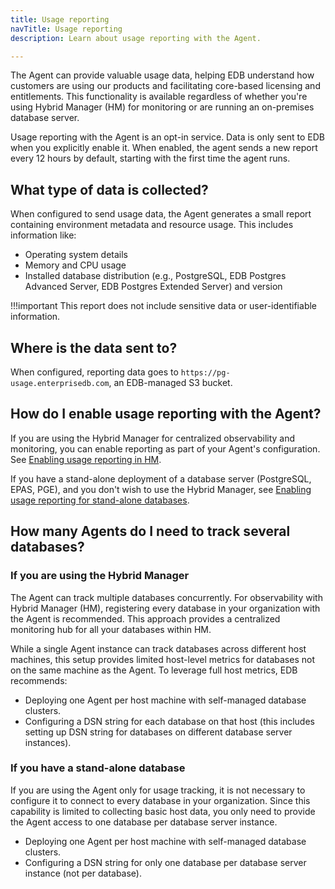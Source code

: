 ```yaml
---
title: Usage reporting
navTitle: Usage reporting
description: Learn about usage reporting with the Agent.

---
```


The Agent can provide valuable usage data, helping EDB understand how customers are using our products and facilitating core-based licensing and entitlements. This functionality is available regardless of whether you're using Hybrid Manager (HM) for monitoring or are running an on-premises database server.

Usage reporting with the Agent is an opt-in service. Data is only sent to EDB when you explicitly enable it. When enabled, the agent sends a new report every 12 hours by default, starting with the first time the agent runs.

## What type of data is collected?

When configured to send usage data, the Agent generates a small report containing environment metadata and resource usage. This includes information like:

- Operating system details
- Memory and CPU usage
- Installed database distribution (e.g., PostgreSQL, EDB Postgres Advanced Server, EDB Postgres Extended Server) and version

!!!important
   This report does not include sensitive data or user-identifiable information.

## Where is the data sent to? 

When configured, reporting data goes to `https://pg-usage.enterprisedb.com`, an EDB-managed S3 bucket.

## How do I enable usage reporting with the Agent?

If you are using the Hybrid Manager for centralized observability and monitoring, you can enable reporting as part of your Agent's configuration. See [Enabling usage reporting in HM](/edb-postgres-ai/hybrid-manager/using_hybrid_manager/monitoring/mon_ext_dbs/mon_with_agent/configure_agent/usage_reporting/). 

If you have a stand-alone deployment of a database server (PostgreSQL, EPAS, PGE), and you don't wish to use the Hybrid Manager, see [Enabling usage reporting for stand-alone databases](/tools/agent/stand_alone/).

## How many Agents do I need to track several databases?

### If you are using the Hybrid Manager

The Agent can track multiple databases concurrently. For observability with Hybrid Manager (HM), registering every database in your organization with the Agent is recommended. This approach provides a centralized monitoring hub for all your databases within HM.

While a single Agent instance can track databases across different host machines, this setup provides limited host-level metrics for databases not on the same machine as the Agent. To leverage full host metrics, EDB recommends:

- Deploying one Agent per host machine with self-managed database clusters.
- Configuring a DSN string for each database on that host (this includes setting up DSN string for databases on different database server instances).

### If you have a stand-alone database

If you are using the Agent only for usage tracking, it is not necessary to configure it to connect to every database in your organization. Since this capability is limited to collecting basic host data, you only need to provide the Agent access to one database per database server instance.

- Deploying one Agent per host machine with self-managed database clusters.
- Configuring a DSN string for only one database per database server instance (not per database).
